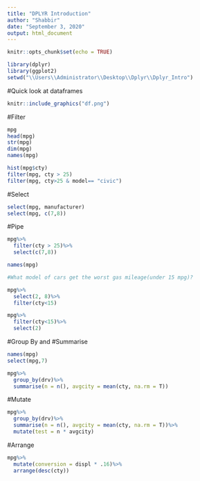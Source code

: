 ---
title: "DPLYR Introduction"
author: "Shabbir"
date: "September 3, 2020"
output: html_document
---

```{r setup, include=FALSE}
knitr::opts_chunk$set(echo = TRUE)
```


```{r}
library(dplyr)
library(ggplot2)
setwd("\\Users\\Administrator\\Desktop\\Dplyr\\Dplyr_Intro")
```


#Quick look at dataframes

```{r pressure, echo=FALSE, fig.cap="A caption", out.width = '100%'}
knitr::include_graphics("df.png")
```


#Filter

```{r}
mpg
head(mpg)
str(mpg)
dim(mpg)
names(mpg)
```

```{r}
hist(mpg$cty)
filter(mpg, cty > 25)
filter(mpg, cty>25 & model== "civic")
```

#Select
```{r}
select(mpg, manufacturer)
select(mpg, c(7,8))
```


#Pipe

```{r}
mpg%>%
  filter(cty > 25)%>%
  select(c(7,8))

names(mpg)

#What model of cars get the worst gas mileage(under 15 mpg)?

mpg%>%
  select(2, 8)%>%
  filter(cty<15)

mpg%>%
  filter(cty<15)%>%
  select(2)
```


#Group By and #Summarise

```{r}
names(mpg)
select(mpg,7)

mpg%>%
  group_by(drv)%>%
  summarise(n = n(), avgcity = mean(cty, na.rm = T))
```

#Mutate

```{r}
mpg%>%
  group_by(drv)%>%
  summarise(n = n(), avgcity = mean(cty, na.rm = T))%>%
  mutate(test = n * avgcity)


```

#Arrange
```{r}
mpg%>%
  mutate(conversion = displ * .16)%>%
  arrange(desc(cty))
```
